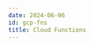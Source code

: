 ```yaml
---
date: 2024-06-06
id: gcp-fns
title: Cloud Functions
---
```


<DocCardContainer>

<DocCard
    title="📄️ Logging"
    description="This guide provides a detailed walkthrough on how to set up a Google Cloud Function to send the logs to SigNoz."
    href="/docs/gcp-monitoring/gcp-fns/logging/"
/>

<DocCard
    title="📄️ Custom Metrics from Cloud Function"
    description="This guide provides a detailed walkthrough on how to set up a Google Cloud Function to send the logs to SigNoz."
    href="/docs/gcp-monitoring/gcp-fns/custom-metrics/"
/>

<DocCard
    title="📄️ Metrics from Cloud Functions."
    description="This guide provides a detailed walkthrough on how to set up a Google Cloud Function to send the logs to SigNoz."
    href="/docs/gcp-monitoring/gcp-fns/fns-metrics/"
/>
</DocCardContainer>
